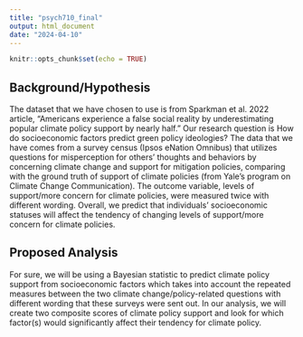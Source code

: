 ---
title: "psych710_final"
output: html_document
date: "2024-04-10"
---

```{r setup, include=FALSE}
knitr::opts_chunk$set(echo = TRUE)
```


## Background/Hypothesis
The dataset that we have chosen to use is from Sparkman et al. 2022 article, "Americans experience a false social reality by underestimating popular climate policy support by nearly half." Our research question is How do socioeconomic factors predict green policy ideologies? The data that we have comes from a survey census (Ipsos eNation Omnibus) that utilizes questions for misperception for others' thoughts and behaviors by concerning climate change and support for mitigation policies, comparing with the ground truth of support of climate policies (from Yale's program on Climate Change Communication). The outcome variable, levels of support/more concern for climate policies, were measured twice with different wording. Overall, we predict that individuals' socioeconomic statuses will affect the tendency of changing levels of support/more concern for climate policies. 

## Proposed Analysis
For sure, we will be using a Bayesian statistic to predict climate policy support from socioeconomic factors which takes into account the repeated measures between the two climate change/policy-related questions with different wording that these surveys were sent out. In our analysis, we will create two composite scores of climate policy support and look for which factor(s) would significantly affect their tendency for climate policy. 